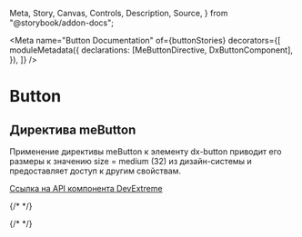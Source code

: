   Meta,
  Story,
  Canvas,
  Controls,
  Description,
  Source,
} from "@storybook/addon-docs";

<Meta
  name="Button Documentation"
  of={buttonStories}
  decorators={[
    moduleMetadata({
      declarations: [MeButtonDirective, DxButtonComponent],
    }),
  ]}
/>

# Button

## Директива meButton

Применение директивы meButton к элементу dx-button приводит его размеры к значению size = medium (32) из дизайн-системы и предоставляет доступ к другим свойствам.

[Ссылка на API компонента DevExtreme](https://js.devexpress.com/Angular/Documentation/ApiReference/UI_Components/dxButton/)

{/* <Description of={buttonStories.Default} /> */}

<Story of={buttonStories.LeftRightIcon} />

<Controls of={buttonStories.LeftRightIcon} />

<Source of={buttonStories.LeftRightIcon} type="dynamic" dark />

{/* <Unstyled> */}

<style>
  {`
      h2 {
        border-bottom: none !important;
    }
`}
</style>
